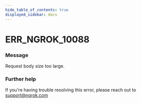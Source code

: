 ```yaml
---
hide_table_of_contents: true
displayed_sidebar: docs
---
```



# ERR_NGROK_10088

### Message
Request body size too large.

<ErrorDetails error='err_ngrok_10088' />


### Further help
If you're having trouble resolving this error, please reach out to [support@ngrok.com](mailto:support@ngrok.com?subject=Help%20with%20ERR_NGROK_10088)

